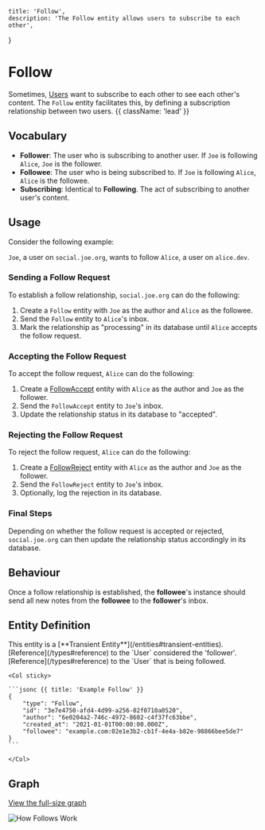     title: 'Follow',
    description: 'The Follow entity allows users to subscribe to each other',
}

# Follow

Sometimes, [Users](/entities/user) want to subscribe to each other to see each other's content. The `Follow` entity facilitates this, by defining a subscription relationship between two users. {{ className: 'lead' }}

## Vocabulary

- **Follower**: The user who is subscribing to another user. If `Joe` is following `Alice`, `Joe` is the follower.
- **Followee**: The user who is being subscribed to. If `Joe` is following `Alice`, `Alice` is the followee.
- **Subscribing**: Identical to **Following**. The act of subscribing to another user's content.

## Usage

Consider the following example:

`Joe`, a user on `social.joe.org`, wants to follow `Alice`, a user on `alice.dev`.

### Sending a Follow Request

To establish a follow relationship, `social.joe.org` can do the following:

1. Create a `Follow` entity with `Joe` as the author and `Alice` as the followee.
2. Send the `Follow` entity to `Alice`'s inbox.
3. Mark the relationship as "processing" in its database until `Alice` accepts the follow request.

### Accepting the Follow Request

To accept the follow request, `Alice` can do the following:

1. Create a [FollowAccept](/entities/follow-accept) entity with `Alice` as the author and `Joe` as the follower.
2. Send the `FollowAccept` entity to `Joe`'s inbox.
3. Update the relationship status in its database to "accepted".

### Rejecting the Follow Request

To reject the follow request, `Alice` can do the following:

1. Create a [FollowReject](/entities/follow-reject) entity with `Alice` as the author and `Joe` as the follower.
2. Send the `FollowReject` entity to `Joe`'s inbox.
3. Optionally, log the rejection in its database.

### Final Steps

Depending on whether the follow request is accepted or rejected, `social.joe.org` can then update the relationship status accordingly in its database.

## Behaviour

Once a follow relationship is established, the **followee**'s instance should send all new notes from the **followee** to the **follower**'s inbox.

## Entity Definition

<Warning>
    This entity is a [**Transient Entity**](/entities#transient-entities).
</Warning>

<Row>
    <Col>
        <Properties name="Follow">
            <Property name="author" type="Reference" required={true} typeLink="/types#reference">
                [Reference](/types#reference) to the `User` considered the 'follower'.
            </Property>
            <Property name="followee" type="Reference" required={true} typeLink="/types#reference">
                [Reference](/types#reference) to the `User` that is being followed.
            </Property>
        </Properties>
    </Col>

    <Col sticky>
    
    ```jsonc {{ title: 'Example Follow' }}
    {
        "type": "Follow",
        "id": "3e7e4750-afd4-4d99-a256-02f0710a0520",
        "author": "6e0204a2-746c-4972-8602-c4f37fc63bbe",
        "created_at": "2021-01-01T00:00:00.000Z",
        "followee": "example.com:02e1e3b2-cb1f-4e4a-b82e-98866bee5de7"
    }
    ```
    
    </Col>
</Row>

## Graph

<p>
    <a href="/graphs/how-follows-work.svg" target="_blank">View the full-size graph</a>
</p>

<div className="bg-zinc-800 rounded border border-zinc-900/5 dark:border-white/5 p-4">
    <img src="/graphs/how-follows-work.svg" alt="How Follows Work" className="w-full" />
</div>
